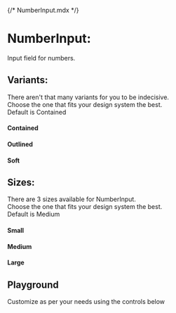 {/* NumberInput.mdx */}

<Meta of={NumberInputStories} name="Docs"/>

# NumberInput:
Input field for numbers.

## Variants:
There aren't that many variants for you to be indecisive.\
Choose the one that fits your design system the best.\
Default is Contained

#### Contained
<Canvas of={NumberInputStories.Contained} />

#### Outlined
<Canvas of={NumberInputStories.Outlined} />

#### Soft
<Canvas of={NumberInputStories.Soft} />


## Sizes:
There are 3 sizes available for NumberInput.\
Choose the one that fits your design system the best.\
Default is Medium

#### Small
<Canvas of={NumberInputStories.Small} />

#### Medium
<Canvas of={NumberInputStories.Medium} />

#### Large
<Canvas of={NumberInputStories.Large} />


## Playground
Customize as per your needs using the controls below

<Canvas of={NumberInputStories.Playground}/>
<Controls of={NumberInputStories.Playground} />
